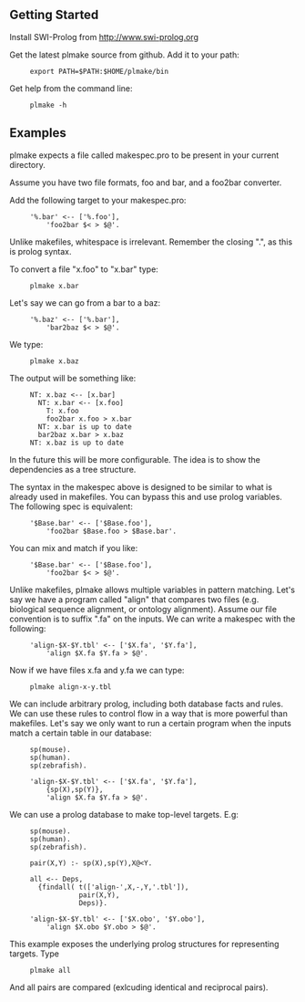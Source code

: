 
== Getting Started ==

Install SWI-Prolog from http://www.swi-prolog.org

Get the latest plmake source from github. Add it to your path:

	  export PATH=$PATH:$HOME/plmake/bin

Get help from the command line:

	  plmake -h

== Examples ==

plmake expects a file called makespec.pro to be present in your
current directory.

Assume you have two file formats, foo and bar, and a foo2bar converter.

Add the following target to your makespec.pro:

	  '%.bar' <-- ['%.foo'],
	      'foo2bar $< > $@'.

Unlike makefiles, whitespace is irrelevant. Remember the closing ".",
as this is prolog syntax.

To convert a file "x.foo" to "x.bar" type:

	  plmake x.bar

Let's say we can go from a bar to a baz:

	  '%.baz' <-- ['%.bar'],
	      'bar2baz $< > $@'.

We type:

	  plmake x.baz

The output will be something like:

	  NT: x.baz <-- [x.bar]
	    NT: x.bar <-- [x.foo]
	      T: x.foo
	      foo2bar x.foo > x.bar
	    NT: x.bar is up to date
	    bar2baz x.bar > x.baz
	  NT: x.baz is up to date

In the future this will be more configurable. The idea is to show the
dependencies as a tree structure.

The syntax in the makespec above is designed to be similar to what is
already used in makefiles. You can bypass this and use prolog
variables. The following spec is equivalent:

	  '$Base.bar' <-- ['$Base.foo'],
	      'foo2bar $Base.foo > $Base.bar'.

You can mix and match if you like:

	  '$Base.bar' <-- ['$Base.foo'],
	      'foo2bar $< > $@'.

Unlike makefiles, plmake allows multiple variables in pattern
matching. Let's say we have a program called "align" that compares two
files (e.g. biological sequence alignment, or ontology
alignment). Assume our file convention is to suffix ".fa" on the
inputs.  We can write a makespec with the following:

	  'align-$X-$Y.tbl' <-- ['$X.fa', '$Y.fa'],
	      'align $X.fa $Y.fa > $@'.

Now if we have files x.fa and y.fa we can type:

	  plmake align-x-y.tbl

We can include arbitrary prolog, including both database facts and
rules. We can use these rules to control flow in a way that is more
powerful than makefiles. Let's say we only want to run a certain
program when the inputs match a certain table in our database:

	  sp(mouse).
	  sp(human).
	  sp(zebrafish).

	  'align-$X-$Y.tbl' <-- ['$X.fa', '$Y.fa'],
	      {sp(X),sp(Y)},
	      'align $X.fa $Y.fa > $@'.

We can use a prolog database to make top-level targets. E.g:

	  sp(mouse).
	  sp(human).
	  sp(zebrafish).

	  pair(X,Y) :- sp(X),sp(Y),X@<Y.

	  all <-- Deps, 
	    {findall( t(['align-',X,-,Y,'.tbl']),
	              pair(X,Y),
	              Deps)}.

	  'align-$X-$Y.tbl' <-- ['$X.obo', '$Y.obo'],
	      'align $X.obo $Y.obo > $@'.

This example exposes the underlying prolog structures for representing
targets. Type

	  plmake all

And all pairs are compared (exlcuding identical and reciprocal pairs).



